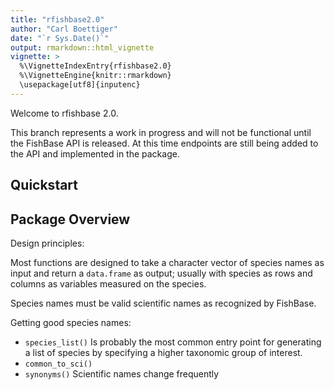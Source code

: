 ```yaml
---
title: "rfishbase2.0"
author: "Carl Boettiger"
date: "`r Sys.Date()`"
output: rmarkdown::html_vignette
vignette: >
  %\VignetteIndexEntry{rfishbase2.0}
  %\VignetteEngine{knitr::rmarkdown}
  \usepackage[utf8]{inputenc}
---
```


Welcome to rfishbase 2.0.  

This branch represents a work in progress and will not be functional until the FishBase API is released.
At this time endpoints are still being added to the API and implemented in the package.

## Quickstart 



## Package Overview

Design principles:

Most functions are designed to take a character vector of species names as input and return a `data.frame`
as output; usually with species as rows and columns as variables measured on the species.


Species names must be valid scientific names as recognized by FishBase.

Getting good species names:

- `species_list()` Is probably the most common entry point for generating a list of species by specifying a higher taxonomic group of interest.  
- `common_to_sci()`
- `synonyms()` Scientific names change frequently


